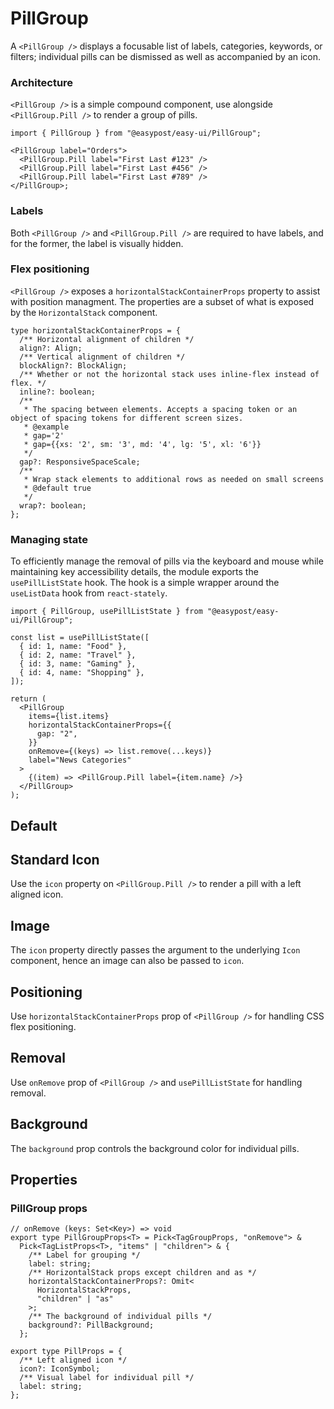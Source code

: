 
<Meta of={PillStories} />

# PillGroup

A `<PillGroup />` displays a focusable list of labels, categories, keywords, or filters; individual pills can be dismissed as well as accompanied by an icon.

### Architecture

`<PillGroup />` is a simple compound component, use alongside `<PillGroup.Pill />` to render a group of pills.

```tsx
import { PillGroup } from "@easypost/easy-ui/PillGroup";

<PillGroup label="Orders">
  <PillGroup.Pill label="First Last #123" />
  <PillGroup.Pill label="First Last #456" />
  <PillGroup.Pill label="First Last #789" />
</PillGroup>;
```

### Labels

Both `<PillGroup />` and `<PillGroup.Pill />` are required to have labels, and for the former, the label is visually hidden.

### Flex positioning

`<PillGroup />` exposes a `horizontalStackContainerProps` property to assist with position managment. The properties are a subset of what is exposed by the `HorizontalStack` component.

```tsx
type horizontalStackContainerProps = {
  /** Horizontal alignment of children */
  align?: Align;
  /** Vertical alignment of children */
  blockAlign?: BlockAlign;
  /** Whether or not the horizontal stack uses inline-flex instead of flex. */
  inline?: boolean;
  /**
   * The spacing between elements. Accepts a spacing token or an object of spacing tokens for different screen sizes.
   * @example
   * gap='2'
   * gap={{xs: '2', sm: '3', md: '4', lg: '5', xl: '6'}}
   */
  gap?: ResponsiveSpaceScale;
  /**
   * Wrap stack elements to additional rows as needed on small screens
   * @default true
   */
  wrap?: boolean;
};
```

### Managing state

To efficiently manage the removal of pills via the keyboard and mouse while maintaining key accessibility details, the module exports the `usePillListState` hook. The hook
is a simple wrapper around the `useListData` hook from `react-stately`.

```tsx
import { PillGroup, usePillListState } from "@easypost/easy-ui/PillGroup";

const list = usePillListState([
  { id: 1, name: "Food" },
  { id: 2, name: "Travel" },
  { id: 3, name: "Gaming" },
  { id: 4, name: "Shopping" },
]);

return (
  <PillGroup
    items={list.items}
    horizontalStackContainerProps={{
      gap: "2",
    }}
    onRemove={(keys) => list.remove(...keys)}
    label="News Categories"
  >
    {(item) => <PillGroup.Pill label={item.name} />}
  </PillGroup>
);
```

## Default

<Canvas of={PillStories.Default} />

## Standard Icon

Use the `icon` property on `<PillGroup.Pill />` to render a pill with a left aligned icon.

<Canvas of={PillStories.StandardIconSymbol} />

## Image

The `icon` property directly passes the argument to the underlying `Icon` component, hence an image can also be passed to `icon`.

<Canvas of={PillStories.ImageSymbol} />

## Positioning

Use `horizontalStackContainerProps` prop of `<PillGroup />` for handling CSS flex positioning.

<Canvas of={PillStories.Positioning} />

## Removal

Use `onRemove` prop of `<PillGroup />` and `usePillListState` for handling removal.

<Canvas of={PillStories.Removal} />

## Background

The `background` prop controls the background color for individual pills.

<Canvas of={PillStories.Background} />

## Properties

### PillGroup props

```tsx
// onRemove (keys: Set<Key>) => void
export type PillGroupProps<T> = Pick<TagGroupProps, "onRemove"> &
  Pick<TagListProps<T>, "items" | "children"> & {
    /** Label for grouping */
    label: string;
    /** HorizontalStack props except children and as */
    horizontalStackContainerProps?: Omit<
      HorizontalStackProps,
      "children" | "as"
    >;
    /** The background of individual pills */
    background?: PillBackground;
  };

export type PillProps = {
  /** Left aligned icon */
  icon?: IconSymbol;
  /** Visual label for individual pill */
  label: string;
};
```
